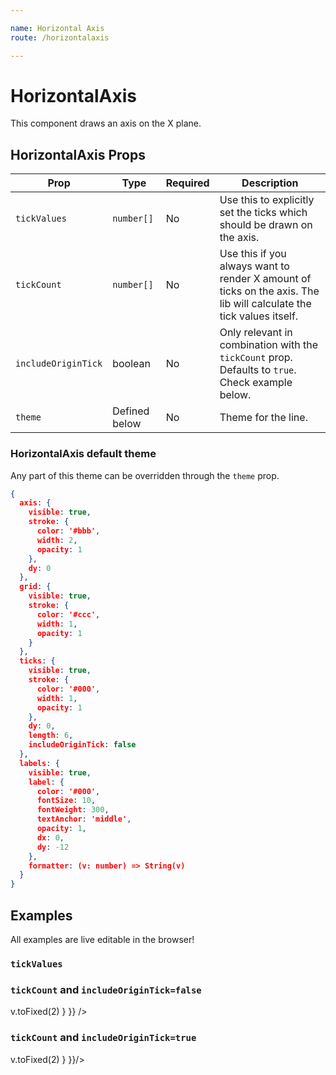 ```yaml
---

name: Horizontal Axis
route: /horizontalaxis

---
```




# HorizontalAxis

This component draws an axis on the X plane.


## HorizontalAxis Props
| Prop        | Type | Required | Description
| ----------- | ----------- | ------------- | ------ |
| `tickValues`      | `number[]` | No | Use this to explicitly set the ticks which should be drawn on the axis. |
| `tickCount`      | `number[]` | No | Use this if you always want to render X amount of ticks on the axis. The lib will calculate the tick values itself. |
| `includeOriginTick`   | boolean | No | Only relevant in combination with the `tickCount` prop. Defaults to `true`. Check example below.  |
| `theme`   | Defined below        | No | Theme for the line.  |

### HorizontalAxis default theme
Any part of this theme can be overridden through the `theme` prop.

```json
{
  axis: {
    visible: true,
    stroke: {
      color: '#bbb',
      width: 2,
      opacity: 1
    },
    dy: 0
  },
  grid: {
    visible: true,
    stroke: {
      color: '#ccc',
      width: 1,
      opacity: 1
    }
  },
  ticks: {
    visible: true,
    stroke: {
      color: '#000',
      width: 1,
      opacity: 1
    },
    dy: 0,
    length: 6,
    includeOriginTick: false
  },
  labels: {
    visible: true,
    label: {
      color: '#000',
      fontSize: 10,
      fontWeight: 300,
      textAnchor: 'middle',
      opacity: 1,
      dx: 0,
      dy: -12
    },
    formatter: (v: number) => String(v)
  }
}
```

## Examples

All examples are live editable in the browser!

### `tickValues`

<Playground>
<Chart
  style={{ height: 200, width: 400 }}
  data={[
    { x: -2, y: 15 },
    { x: -1, y: 10 },
    { x: 0, y: 12 },
    { x: 1, y: 7 },
    { x: 2, y: 6 },
    { x: 3, y: 3 },
    { x: 4, y: 5 },
    { x: 5, y: 8 },
    { x: 6, y: 12 },
    { x: 7, y: 14 },
    { x: 8, y: 12 },
    { x: 9, y: 13.5 },
    { x: 10, y: 18 },
  ]}
  padding={{ left: 40, bottom: 20, right: 20, top: 20 }}
  xDomain={{ min: -2, max: 10 }}
  yDomain={{ min: -4, max: 20 }}
>
  <HorizontalAxis tickValues={[-2, 0, 2, 6, 8, 10]} />
  <Line theme={{ stroke: { color: '#16a085', width: 10 } }} />
</Chart>
</Playground>

### `tickCount` and `includeOriginTick=false`
<Playground>
<Chart
  style={{ height: 200, width: 400 }}
  data={[
    { x: -2, y: 15 },
    { x: -1, y: 10 },
    { x: 0, y: 12 },
    { x: 1, y: 7 },
    { x: 2, y: 6 },
    { x: 3, y: 3 },
    { x: 4, y: 5 },
    { x: 5, y: 8 },
    { x: 6, y: 12 },
    { x: 7, y: 14 },
    { x: 8, y: 12 },
    { x: 9, y: 13.5 },
    { x: 10, y: 18 },
  ]}
  padding={{ left: 40, bottom: 20, right: 20, top: 20 }}
  xDomain={{ min: -2, max: 10 }}
  yDomain={{ min: -4, max: 20 }}
>
  <HorizontalAxis tickCount={5} theme={{ labels: { formatter: (v) => v.toFixed(2) } }} />
  <Line theme={{ stroke: { color: '#16a085', width: 10 } }} />
</Chart>
</Playground>

### `tickCount` and `includeOriginTick=true`
<Playground>
<Chart
  style={{ height: 200, width: 400 }}
  data={[
    { x: -2, y: 15 },
    { x: -1, y: 10 },
    { x: 0, y: 12 },
    { x: 1, y: 7 },
    { x: 2, y: 6 },
    { x: 3, y: 3 },
    { x: 4, y: 5 },
    { x: 5, y: 8 },
    { x: 6, y: 12 },
    { x: 7, y: 14 },
    { x: 8, y: 12 },
    { x: 9, y: 13.5 },
    { x: 10, y: 18 },
  ]}
  padding={{ left: 40, bottom: 20, right: 20, top: 20 }}
  xDomain={{ min: -2, max: 10 }}
  yDomain={{ min: -4, max: 20 }}
>
  <HorizontalAxis tickCount={5} includeOriginTick theme={{ labels: { formatter: (v) => v.toFixed(2) } }}/>
  <Line theme={{ stroke: { color: '#16a085', width: 10 } }} />
</Chart>
</Playground>
